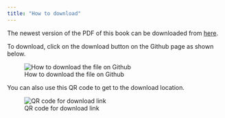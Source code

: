 ```yaml
---
title: "How to download"
---
```


The newest version of the PDF of this book can be downloaded from [here](https://github.com/coentjo/agile-ai-in-pharo/blob/master/coens-ai-notes/_output/Coen-s-AI-Notes-and-Links.pdf).

To download, click on the download button on the Github page as shown below.

![How to download the file on Github](attach/github.download.raw.file.png)

You can also use this QR code to get to the download location.

![QR code for download link](attach/download-qr-code.png)
